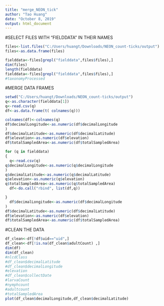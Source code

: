 ---
title: "merge_NEON_tick"
author: "Tao Huang"
date: "October 8, 2019"
output: html_document
---

#SELECT FILES WITH "FIELDDATA" IN THEIR NAMES
```{r}
files<-list.files("C:/Users/huangt/Downloads/NEON_count-ticks/output")
files<-as.data.frame(files)

fielddata<-files[grepl("fielddata",files$files),]
dim(files)
length(fielddata)
fielddata<-files[grepl("fielddata",files$files),]
#taxonomyProcessed
```

#MERGE DATA FRAMES
```{r}
setwd("C:/Users/huangt/Downloads/NEON_count-ticks/output")
q<-as.character(fielddata[1])
q<-read.csv(q)
df<-as.data.frame(t( colnames(q)))

colnames(df)<-colnames(q)
df$decimalLongitude<-as.numeric(df$decimalLongitude
)
df$decimalLatitude<-as.numeric(df$decimalLatitude)
df$elevation<-as.numeric(df$elevation)
df$totalSampledArea<-as.numeric(df$totalSampledArea)

for (q in fielddata)
{
  q<-read.csv(q)
q$decimalLongitude<-as.numeric(q$decimalLongitude
)
q$decimalLatitude<-as.numeric(q$decimalLatitude)
q$elevation<-as.numeric(q$elevation)
q$totalSampledArea<-as.numeric(q$totalSampledArea)
  df<-do.call("rbind", list(df,q))

}
  df$decimalLongitude<-as.numeric(df$decimalLongitude
)
df$decimalLatitude<-as.numeric(df$decimalLatitude)
df$elevation<-as.numeric(df$elevation)
df$totalSampledArea<-as.numeric(df$totalSampledArea)
```

#CLEAN THE DATA
```{r}
df_clean<-df[!df$uid=="uid",]
df_clean<-df[!is.na(df_clean$adultCount) ,]
dim(df)
dim(df_clean)
#nlcdClass
#df_clean$decimalLatitude
#df_clean$decimalLongitude 
#elevation
#df_clean$collectDate
#larvaCount
#nymphcount
#adultcount
#totalSampledArea
plot(df_clean$decimalLongitude,df_clean$decimalLatitude)
```


